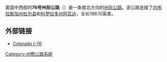 {{About|位于美国中西部的76号州际公路|位于美国东部，且具有相同编号的州际公路|76号州际公路 (俄亥俄州至新泽西州)}}
美国中西部的'''76号州际公路'''（{{lang-en|'''Interstate 76'''}}）是一条南北方向的[[州际公路系统|州际公路]]。该公路连接了[[内布拉斯加州|内布拉斯加州]][[杜爾縣_(內布拉斯加州)|杜尔县]]和[[科罗拉多州|科罗拉多州]][[阿瓦达_(科罗拉多州)|阿瓦达]]，全长188.10英里。

== 外部链接 ==
{{Commons category|Interstate 76 (Colorado–Nebraska)}}
*[https://archive.is/20130103232153/http://www.mesalek.com/colo/i76.html Colorado I-76]
{{州際公路系統}}
[[Category:州際公路系統|Category:州際公路系統]]